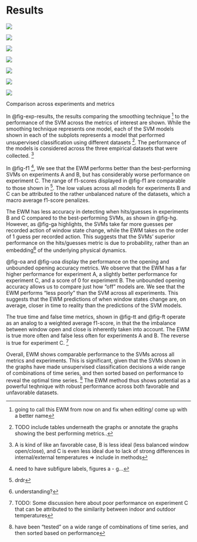 # Results 


::: {#fig-exp-results layout-nrow=4 layout-ncol=2}

![](figs/f1.png){#fig-f1}

![](figs/hits_guesses_ratio.png){#fig-hg}

![](figs/guesses_actions_ratio.png){#fig-ga}

![](figs/opening_acc.png){#fig-oa}

![](figs/unbounded_opening_acc.png){#fig-uoa}

![](figs/true_time.png){#fig-tt}

![](figs/false_time.png){#fig-ft}

Comparison across experiments and metrics 
:::

In @fig-exp-results, the results comparing the smoothing technique [^0] to the performance of the SVM across the metrics of interest are shown. While the smoothing technique represents one model, each of the SVM models shown in each of the subplots represents a model that performed unsupervised classification using different datasets [^1]. The performance of the models is considered across the three empirical datasets that were collected. [^1*]

In @fig-f1 [^2], We see that the EWM performs better than the best-performing SVMs on experiments A and B, but has considerably worse performance on experiment C. The range of f1-scores displayed in @fig-f1 are comparable to those shown in [^4]. The low values across all models for experiments B and C can be attributed to the rather unbalanced nature of the datasets, which a macro average f1-score penalizes.  

The EWM has less accuracy in detecting when hits/guesses in experiments B and C compared to the best-performing SVMs, as shown in @fig-hg. However, as @fig-ga highlights, the SVMs take far more guesses per recorded action of window state change, while the EWM takes on the order of 1 guess per recorded action. This suggests that the SVMs' superior performance on the hits/guesses metric is due to probability, rather than an embedding[^3] of the underlying physical dynamics.  

@fig-oa and @fig-uoa display the performance on the opening and unbounded opening accuracy metrics. We observe that the EWM has a far higher performance for experiment A, a slightly better performance for experiment C, and a score of 0 for experiment B. The unbounded opening accuracy allows us to compare just how "off" models are. We see that the EWM performs "less poorly" than the SVM across all experiments. This suggests that the EWM predictions of when window states change are, on average, closer in time to reality than the predictions of the SVM models. 

The true time and false time metrics, shown in @fig-tt and @fig-ft operate as an analog to a weighted average f1-score, in that the the imbalance between window open and close is inherently taken into account. The EWM is true more often and false less often for experiments A and B. The reverse is true for experiment C.  [^5]

Overall, EWM shows comparable performance to the SVMs across all metrics and experiments. This is significant, given that the SVMs shown in the graphs have made unsupervised classification decisions a wide range of combinations of time series, and then sorted based on performance to reveal the optimal time series. [^6] The EWM method thus shows potential as a powerful teqhnique with robust performance across both favorable and unfavorable datasets.



[^0]: going to call this EWM from now on and fix when editing/ come up with a better name
[^1]: TODO include tables underneath the graphs or annotate the graphs showing the best performing metrics..
[^2]: need to have subfigure labels, figures a - g...
[^3]: understanding? 
[^4]: drdr 
[^1*]: A is kind of like an favorable case, B is less ideal (less balanced window open/close), and C is even less ideal due to lack of strong differences in internal/external temperatures => include in methods
[^5]: TODO: Some discussion here about poor performance on experiment C that can be attributed to the similarity between indoor and outdoor temperatures
[^6]: have been "tested" on a wide range of combinations of time series, and then sorted based on performance
